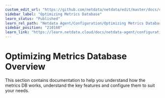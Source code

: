 ```yaml
---
custom_edit_url: "https://github.com/netdata/netdata/edit/master/docs/category-overview-pages/optimizing-metrics-database.md"
sidebar_label: "Optimizing Metrics Database"
learn_status: "Published"
learn_rel_path: "Netdata Agent/Configuration/Optimizing Metrics Database"
sidebar_position: "210160"
learn_link: "https://learn.netdata.cloud/docs/netdata-agent/configuration/optimizing-metrics-database/optimizing-metrics-database"
---
```


# Optimizing Metrics Database Overview

This section contains documentation to help you understand how the metrics DB works, understand the key features and configure them to suit your needs.
